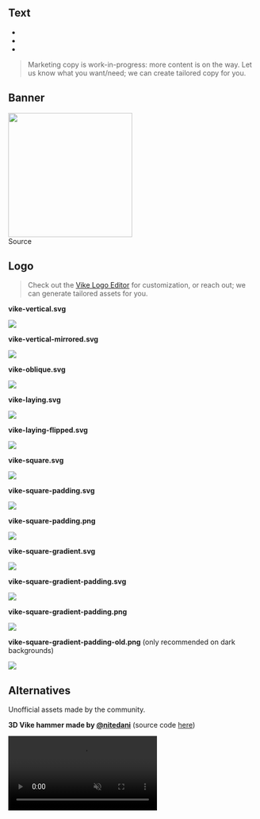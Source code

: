 

## Text

- <Link href="/architecture" />
- <Link href="/faq" />
- <Link href="/nextjs" />

> Marketing copy is work-in-progress: more content is on the way. Let us know what you want/need; we can create tailored copy for you.

## Banner

<img src="/banner.png" height="250" />

<br/>

<Link href="/banner">Source</Link>


## Logo

> Check out the [Vike Logo Editor](https://land.vike.dev/editor) for customization, or reach out; we can generate tailored assets for you.

**vike-vertical.svg**

<img src={vike_vertical} />

**vike-vertical-mirrored.svg**

<img src={vike_vertical_mirrored} />

**vike-oblique.svg**

<img src={vike_oblique} />

**vike-laying.svg**

<img src={vike_laying} />

**vike-laying-flipped.svg**

<img src={vike_laying_flipped} />

**vike-square.svg**

<img src={vike_square} />

**vike-square-padding.svg**

<img src={vike_square_padding} />

**vike-square-padding.png**

<img src={vike_square_padding_png} />

**vike-square-gradient.svg**

<img src={vike_square_gradient} />

**vike-square-gradient-padding.svg**

<img src={vike_square_gradient_padding} />

**vike-square-gradient-padding.png**

<img src={vike_square_gradient_padding_png} />

**vike-square-gradient-padding-old.png** (only recommended on dark backgrounds)

<img src={vike_square_gradient_padding_old} />


## Alternatives

Unofficial assets made by the community.

**3D Vike hammer made by [@nitedani](https://github.com/nitedani)** (source code [here](https://github.com/brillout/vike-hammer-nitedani))

<video src="https://i.imgur.com/CSZHjBs.mp4" width="300" controls muted autoPlay loop></video>
